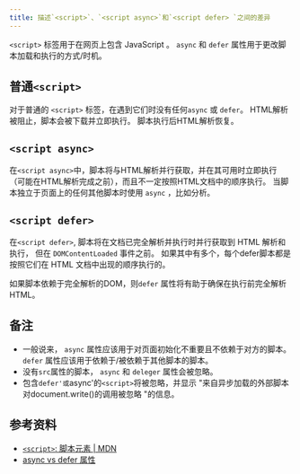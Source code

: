 ```yaml
---
title: 描述`<script>`、`<script async>`和`<script defer> `之间的差异
---
```


`<script>` 标签用于在网页上包含 JavaScript 。 `async` 和 `defer` 属性用于更改脚本加载和执行的方式/时机。

## 普通`<script>`

对于普通的 `<script>` 标签，在遇到它们时没有任何`async` 或 `defer`。 HTML解析被阻止，脚本会被下载并立即执行。 脚本执行后HTML解析恢复。

## `<script async>`

在`<script async>`中，脚本将与HTML解析并行获取，并在其可用时立即执行（可能在HTML解析完成之前），而且不一定按照HTML文档中的顺序执行。 当脚本独立于页面上的任何其他脚本时使用 `async` ，比如分析。

## `<script defer>`

在`<script defer>`, 脚本将在文档已完全解析并执行时并行获取到 HTML 解析和执行， 但在 `DOMContentLoaded` 事件之前。 如果其中有多个，每个defer脚本都是按照它们在 HTML 文档中出现的顺序执行的。

如果脚本依赖于完全解析的DOM，则`defer` 属性将有助于确保在执行前完全解析HTML。

## 备注

-   一般说来， `async` 属性应该用于对页面初始化不重要且不依赖于对方的脚本。 `defer` 属性应该用于依赖于/被依赖于其他脚本的脚本。
-   没有`src`属性的脚本， `async` 和 `deleger` 属性会被忽略。
-   包含`defer'或`async'的`<script>`将被忽略，并显示 "来自异步加载的外部脚本对document.write()的调用被忽略 "的信息。

## 参考资料

-   [`<script>`: 脚本元素 | MDN](https://developer.mozilla.org/en-US/docs/Web/HTML/Element/script#defer)
-   [async vs defer 属性](https://www.growingwiththeweb.com/2014/02/async-vs-defer-attributes.html)
